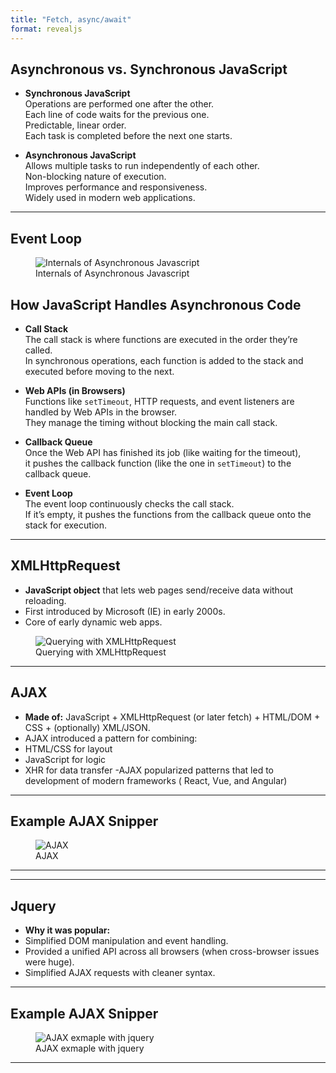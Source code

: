 ```yaml
---
title: "Fetch, async/await"
format: revealjs
---
```


## Asynchronous vs. Synchronous JavaScript

- **Synchronous JavaScript**  
  Operations are performed one after the other.  
  Each line of code waits for the previous one.  
  Predictable, linear order.  
  Each task is completed before the next one starts.

- **Asynchronous JavaScript**  
  Allows multiple tasks to run independently of each other.  
  Non-blocking nature of execution.  
  Improves performance and responsiveness.  
  Widely used in modern web applications.

---

## Event Loop

![Internals of Asynchronous Javascript](event_loop.png)

## How JavaScript Handles Asynchronous Code

- **Call Stack**  
  The call stack is where functions are executed in the order they’re called.  
  In synchronous operations, each function is added to the stack and executed before moving to the next.

- **Web APIs (in Browsers)**  
  Functions like `setTimeout`, HTTP requests, and event listeners are handled by Web APIs in the browser.  
  They manage the timing without blocking the main call stack.

- **Callback Queue**  
  Once the Web API has finished its job (like waiting for the timeout),  
  it pushes the callback function (like the one in `setTimeout`) to the callback queue.

- **Event Loop**  
  The event loop continuously checks the call stack.  
  If it’s empty, it pushes the functions from the callback queue onto the stack for execution.  

---

## XMLHttpRequest

- **JavaScript object** that lets web pages send/receive data without reloading.
- First introduced by Microsoft (IE) in early 2000s.
- Core of early dynamic web apps.

![Querying with XMLHttpRequest](XMLHttpRequest.png)

---

## AJAX

- **Made of:** JavaScript + XMLHttpRequest (or later fetch) + HTML/DOM + CSS + (optionally) XML/JSON.
- AJAX introduced a pattern for combining:
- HTML/CSS for layout
- JavaScript for logic
- XHR for data transfer
-AJAX popularized patterns that led to development of modern frameworks ( React, Vue, and Angular)

---

## Example AJAX Snipper

![AJAX](ajax.png)

---

---

## Jquery

- **Why it was popular:** 
- Simplified DOM manipulation and event handling.
- Provided a unified API across all browsers (when cross-browser issues were huge).
- Simplified AJAX requests with cleaner syntax.

---

## Example AJAX Snipper

![AJAX exmaple with jquery](ajax_jquery.png)

---